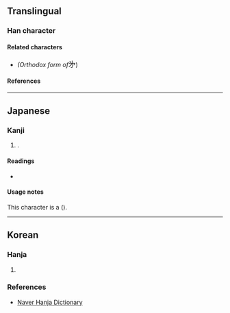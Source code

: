 {{also|第|矛|才}}
{{character info/new}}
==Translingual==

===Han character===
{{Han char|rn=6|rad=亅|as=03|sn=4|four=34202|canj=INNH|ids=⿻⿹⿻乛亅丿丶}}

====Related characters====
* {{l|mul|[[第]]}} ''(Orthodox form of ''<big>㐧</big>) <!-- Not related with 矛 and 才 -->

====References====
{{Han ref|kx=0085.191|uh=3427}}
<!-- Note: This character is not found in any printed Chinese dictionaries. -->

----

==Japanese==

===Kanji===
{{ja-kanji|grade=uc|rs=亅03}}

# {{alt-form|lang=ja|第}}.

====Readings====
* {{ja-readings|kanon=[[てい]] (tei)|goon=[[だい]] (dai)|kun=[[ついで]] (tsuide), [[やしき]] (yashiki), [[ただ]] (tada)}}

====Usage notes====
This character is a {{w|ryakuji}} ({{l|ja|略字}}).

----

==Korean==

===Hanja===
{{ko-hanja/new|차례|제}}

# {{defn|lang=ko|sort=亅03}}

===References===
* [https://hanja.dict.naver.com/hanja?q=%E3%90%A7 Naver Hanja Dictionary]